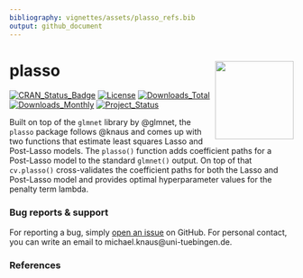 ```yaml
---
bibliography: vignettes/assets/plasso_refs.bib
output: github_document
---
```


# plasso <img src='docs/figures/plasso.png' align="right" height="139" />

<!-- badges: start -->
[![CRAN_Status_Badge](https://www.r-pkg.org/badges/version/plasso)](https://CRAN.R-project.org/package=plasso)
[![License](https://img.shields.io/badge/license-GPL--3-blue.svg)](https://www.gnu.org/licenses/gpl-3.0.en.html)
[![Downloads_Total](https://cranlogs.r-pkg.org/badges/grand-total/plasso)](https://CRAN.R-project.org/package=plasso)
[![Downloads_Monthly](https://cranlogs.r-pkg.org/badges/plasso)](https://CRAN.R-project.org/package=plasso)
[![Project_Status](https://www.repostatus.org/badges/latest/active.svg)](https://www.repostatus.org/#active)
<!-- badges: end -->

Built on top of the `glmnet` library by @glmnet, the `plasso` package follows @knaus and comes up with two functions that estimate least squares Lasso and Post-Lasso models.
The `plasso()` function adds coefficient paths for a Post-Lasso model to the standard `glmnet()` output.
On top of that `cv.plasso()` cross-validates the coefficient paths for both the Lasso and Post-Lasso model and provides optimal hyperparameter values for the penalty term lambda.

### Bug reports & support

For reporting a bug, simply [open an issue](https://github.com/stefan-1997/plasso/issues/new) on GitHub. For personal contact, you can write an email to michael.knaus\@uni-tuebingen.de.
  
### References


